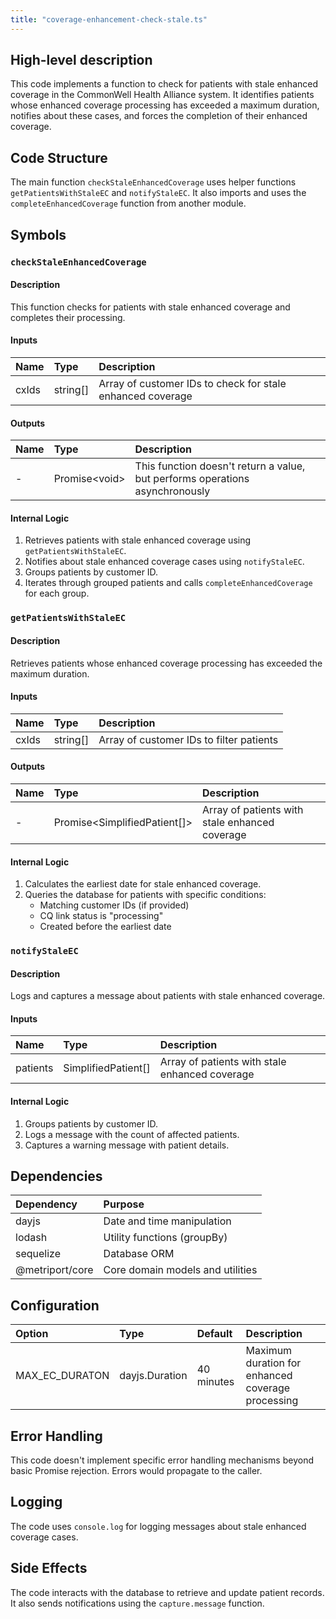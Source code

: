 ```yaml
---
title: "coverage-enhancement-check-stale.ts"
---
```


## High-level description
This code implements a function to check for patients with stale enhanced coverage in the CommonWell Health Alliance system. It identifies patients whose enhanced coverage processing has exceeded a maximum duration, notifies about these cases, and forces the completion of their enhanced coverage.

## Code Structure
The main function `checkStaleEnhancedCoverage` uses helper functions `getPatientsWithStaleEC` and `notifyStaleEC`. It also imports and uses the `completeEnhancedCoverage` function from another module.

## Symbols

### `checkStaleEnhancedCoverage`
#### Description
This function checks for patients with stale enhanced coverage and completes their processing.

#### Inputs
| Name | Type | Description |
|:-----|:-----|:------------|
| cxIds | string[] | Array of customer IDs to check for stale enhanced coverage |

#### Outputs
| Name | Type | Description |
|:-----|:-----|:------------|
| - | Promise&lt;void&gt; | This function doesn't return a value, but performs operations asynchronously |

#### Internal Logic
1. Retrieves patients with stale enhanced coverage using `getPatientsWithStaleEC`.
2. Notifies about stale enhanced coverage cases using `notifyStaleEC`.
3. Groups patients by customer ID.
4. Iterates through grouped patients and calls `completeEnhancedCoverage` for each group.

### `getPatientsWithStaleEC`
#### Description
Retrieves patients whose enhanced coverage processing has exceeded the maximum duration.

#### Inputs
| Name | Type | Description |
|:-----|:-----|:------------|
| cxIds | string[] | Array of customer IDs to filter patients |

#### Outputs
| Name | Type | Description |
|:-----|:-----|:------------|
| - | Promise&lt;SimplifiedPatient[]&gt; | Array of patients with stale enhanced coverage |

#### Internal Logic
1. Calculates the earliest date for stale enhanced coverage.
2. Queries the database for patients with specific conditions:
   - Matching customer IDs (if provided)
   - CQ link status is "processing"
   - Created before the earliest date

### `notifyStaleEC`
#### Description
Logs and captures a message about patients with stale enhanced coverage.

#### Inputs
| Name | Type | Description |
|:-----|:-----|:------------|
| patients | SimplifiedPatient[] | Array of patients with stale enhanced coverage |

#### Internal Logic
1. Groups patients by customer ID.
2. Logs a message with the count of affected patients.
3. Captures a warning message with patient details.

## Dependencies
| Dependency | Purpose |
|:-----------|:--------|
| dayjs | Date and time manipulation |
| lodash | Utility functions (groupBy) |
| sequelize | Database ORM |
| @metriport/core | Core domain models and utilities |

## Configuration
| Option | Type | Default | Description |
|:-------|:-----|:--------|:------------|
| MAX_EC_DURATON | dayjs.Duration | 40 minutes | Maximum duration for enhanced coverage processing |

## Error Handling
This code doesn't implement specific error handling mechanisms beyond basic Promise rejection. Errors would propagate to the caller.

## Logging
The code uses `console.log` for logging messages about stale enhanced coverage cases.

## Side Effects
The code interacts with the database to retrieve and update patient records. It also sends notifications using the `capture.message` function.